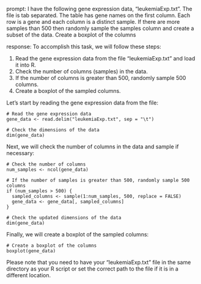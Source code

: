 prompt:
I have the following gene expression data, "leukemiaExp.txt". The file is tab separated. The table has gene names on the first column. Each row is a gene and each column is a distinct sample.  If there are more samples than 500 then randomly sample the samples column and create a subset of the data. Create a boxplot of the columns

response:
To accomplish this task, we will follow these steps:

1. Read the gene expression data from the file "leukemiaExp.txt" and load it into R.
2. Check the number of columns (samples) in the data.
3. If the number of columns is greater than 500, randomly sample 500 columns.
4. Create a boxplot of the sampled columns.

Let's start by reading the gene expression data from the file:

```
# Read the gene expression data
gene_data <- read.delim("leukemiaExp.txt", sep = "\t")

# Check the dimensions of the data
dim(gene_data)
```

Next, we will check the number of columns in the data and sample if necessary:

```
# Check the number of columns
num_samples <- ncol(gene_data)

# If the number of samples is greater than 500, randomly sample 500 columns
if (num_samples > 500) {
  sampled_columns <- sample(1:num_samples, 500, replace = FALSE)
  gene_data <- gene_data[, sampled_columns]
}

# Check the updated dimensions of the data
dim(gene_data)
```

Finally, we will create a boxplot of the sampled columns:

```
# Create a boxplot of the columns
boxplot(gene_data)
```

Please note that you need to have your "leukemiaExp.txt" file in the same directory as your R script or set the correct path to the file if it is in a different location.
